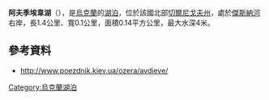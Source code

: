 '''阿夫季埃韋湖'''（{{lang-uk|Авдієве озеро}}），是[[烏克蘭|烏克蘭]]的[[湖泊|湖泊]]，位於該國北部[[切爾尼戈夫州|切爾尼戈夫州]]，處於[[傑斯納河|傑斯納河]]右岸，長1.4公里、寬0.1公里，面積0.14平方公里，最大水深4米。

==參考資料==
* http://www.poezdnik.kiev.ua/ozera/avdieve/

{{Ukraine-geo-stub}}
[[Category:烏克蘭湖泊|Category:烏克蘭湖泊]]
